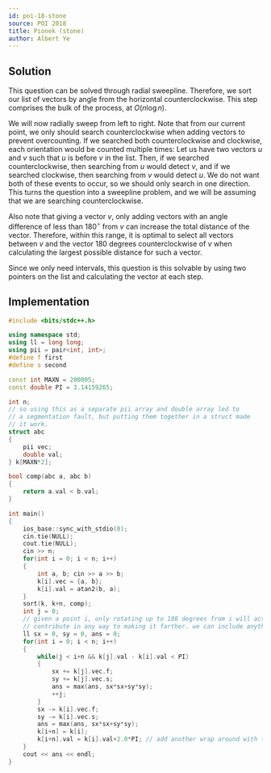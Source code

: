 ```yaml
---
id: poi-18-stone
source: POI 2018
title: Pionek (stone)
author: Albert Ye
---
```


## Solution
This question can be solved through radial sweepline. Therefore, we sort our list of vectors by angle from the horizontal counterclockwise. This step comprises the bulk of the process, at $O(n \log n)$.

We will now radially sweep from left to right. Note that from our current point, we only should search counterclockwise when adding vectors to prevent overcounting. If we searched both counterclockwise and clockwise, each orientation would be counted multiple times: Let us have two vectors $u$ and $v$ such that $u$ is before $v$ in the list. Then, if we searched counterclockwise, then searching from $u$ would detect $v$, and if we searched clockwise, then searching from $v$ would detect $u$. We do not want both of these events to occur, so we should only search in one direction. This turns the question into a sweepline problem, and we will be assuming that we are searching counterclockwise.

Also note that giving a vector $v$, only adding vectors with an angle difference of less than $180^\circ$ from $v$ can increase the total distance of the vector. Therefore, within this range, it is optimal to select all vectors between $v$ and the vector 180 degrees counterclockwise of $v$ when calculating the largest possible distance for such a vector.

Since we only need intervals, this question is this solvable by using two pointers on the list and calculating the vector at each step. 

## Implementation
<LanguageSection>
<CPPSection>

```cpp
#include <bits/stdc++.h>

using namespace std;
using ll = long long;
using pii = pair<int, int>;
#define f first
#define s second

const int MAXN = 200005;
const double PI = 3.14159265;

int n;
// so using this as a separate pii array and double array led to
// a segmentation fault, but putting them together in a struct made
// it work.
struct abc
{
	pii vec;
	double val;
} k[MAXN*2];

bool comp(abc a, abc b)
{
	return a.val < b.val;
}

int main()
{
	ios_base::sync_with_stdio(0);
	cin.tie(NULL);
	cout.tie(NULL);
	cin >> n;
	for(int i = 0; i < n; i++)
	{
		int a, b; cin >> a >> b;
		k[i].vec = {a, b};
		k[i].val = atan2(b, a);
	}
	sort(k, k+n, comp);
	int j = 0;
	// given a point i, only rotating up to 180 degrees from i will actually
	// contribute in any way to making it farther. we can include anything and everything up to then
	ll sx = 0, sy = 0, ans = 0;
	for(int i = 0; i < n; i++)
	{
		while(j < i+n && k[j].val - k[i].val < PI)
		{
			sx += k[j].vec.f;
			sy += k[j].vec.s;
			ans = max(ans, sx*sx+sy*sy);
			++j;
		}
		sx -= k[i].vec.f;
		sy -= k[i].vec.s;
		ans = max(ans, sx*sx+sy*sy);
		k[i+n] = k[i];
		k[i+n].val = k[i].val+2.0*PI; // add another wrap around with the vectors
	}
	cout << ans << endl;
}
```
</CPPSection>
</LanguageSection>